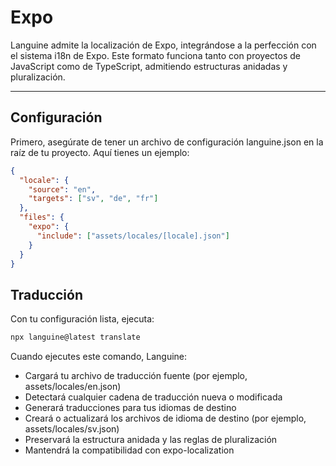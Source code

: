 # Expo

Languine admite la localización de Expo, integrándose a la perfección con el sistema i18n de Expo. Este formato funciona tanto con proyectos de JavaScript como de TypeScript, admitiendo estructuras anidadas y pluralización.

---

## Configuración

Primero, asegúrate de tener un archivo de configuración languine.json en la raíz de tu proyecto. Aquí tienes un ejemplo:

```json
{
  "locale": {
    "source": "en",
    "targets": ["sv", "de", "fr"]
  },
  "files": {
    "expo": {
      "include": ["assets/locales/[locale].json"]
    }
  }
}
```

## Traducción

Con tu configuración lista, ejecuta:

```bash
npx languine@latest translate
```

Cuando ejecutes este comando, Languine:

- Cargará tu archivo de traducción fuente (por ejemplo, assets/locales/en.json)
- Detectará cualquier cadena de traducción nueva o modificada
- Generará traducciones para tus idiomas de destino
- Creará o actualizará los archivos de idioma de destino (por ejemplo, assets/locales/sv.json)
- Preservará la estructura anidada y las reglas de pluralización
- Mantendrá la compatibilidad con expo-localization

